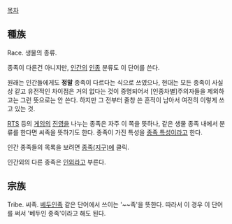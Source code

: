[[목차]]

== 種族 ==
Race. 생물의 종류.

종족이 다른건 아니지만, [[인간]]의 [[인종]] 분류도 이 단어를 쓴다.

원래는 인간들에게도 '''정말''' 종족이 다르다는 식으로 쓰였으나, 현대는 모든 종족이 사실상 같고 유전적인 차이점은 거의 없다는 것이 증명되어서 [인종차별]주의자들을 제외하고는 그런 뜻으로는 안 쓴다. 하지만 그 전부터 줄창 쓴 흔적이 남아서 여전히 이렇게 쓰고 있는 것.


[[RTS]] 등의 [[게임]]의 [[진영]]을 나누는 종족은 자주 이 쪽을 뜻하나, 같은 생물 종족 내에서 분류를 한다면 씨족을 뜻하기도 한다. 종족이 가진 특성을 [[종족 특성]]이라고 한다.

인간 종족들의 목록을 보려면 [[종족(지구)]]에 클릭.

인간외의 다른 종족은 [[인외]]라고 부른다.

== 宗族 ==
Tribe. 씨족. [[베두인]]족 같은 단어에서 쓰이는 '~~족'을 뜻한다. 따라서 이 경우 이 단어를 써서 '베두인 종족'이라고 해도 된다.
